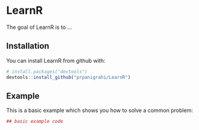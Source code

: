<!-- README.md is generated from README.Rmd. Please edit that file 

```r
knitr::opts_chunk$set(
  collapse = TRUE,
  comment = "#>",
  fig.path = "README-"
)
```
-->

# LearnR

The goal of LearnR is to ...

## Installation

You can install LearnR from github with:

```r
# install.packages("devtools")
devtools::install_github("prpanigrahi/LearnR")
```

## Example

This is a basic example which shows you how to solve a common problem:

```r
## basic example code
```
